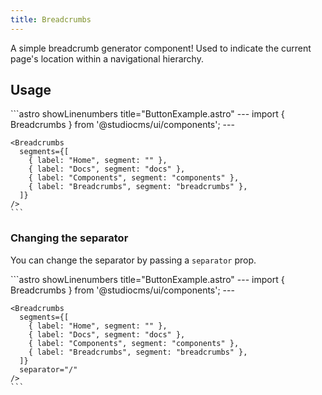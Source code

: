 ```yaml
---
title: Breadcrumbs
---
```



A simple breadcrumb generator component! Used to indicate the current page's location within a navigational hierarchy.

## Usage

<Tabs>
  <TabItem label="Preview">
    <PreviewCard>
      <Breadcrumbs 
        segments={[
          { label: "Home", segment: "" },
          { label: "Docs", segment: "docs" },
          { label: "Components", segment: "components" },
          { label: "Breadcrumbs", segment: "breadcrumbs" },
        ]}
      />
    </PreviewCard>
  </TabItem>
  <TabItem label="Code">
    ```astro showLinenumbers title="ButtonExample.astro"
    ---
    import { Breadcrumbs } from '@studiocms/ui/components';
    ---

    <Breadcrumbs 
      segments={[
        { label: "Home", segment: "" },
        { label: "Docs", segment: "docs" },
        { label: "Components", segment: "components" },
        { label: "Breadcrumbs", segment: "breadcrumbs" },
      ]}
    />
    ```
  </TabItem>
</Tabs>

### Changing the separator

You can change the separator by passing a `separator` prop.

<Tabs>
  <TabItem label="Preview">
    <PreviewCard>
      <Breadcrumbs 
        segments={[
          { label: "Home", segment: "" },
          { label: "Docs", segment: "docs" },
          { label: "Components", segment: "components" },
          { label: "Breadcrumbs", segment: "breadcrumbs" },
        ]}
        separator="/"
      />
    </PreviewCard>
  </TabItem>
  <TabItem label="Code">
    ```astro showLinenumbers title="ButtonExample.astro"
    ---
    import { Breadcrumbs } from '@studiocms/ui/components';
    ---

    <Breadcrumbs 
      segments={[
        { label: "Home", segment: "" },
        { label: "Docs", segment: "docs" },
        { label: "Components", segment: "components" },
        { label: "Breadcrumbs", segment: "breadcrumbs" },
      ]}
      separator="/"
    />
    ```
  </TabItem>
</Tabs>
